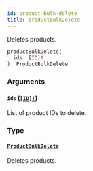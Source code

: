 ```yaml
---
id: product-bulk-delete
title: productBulkDelete
---
```


Deletes products.

```graphql
productBulkDelete(
  ids: [ID]!
): ProductBulkDelete

```

### Arguments

#### `ids` ([`[ID]!`](/docs/developer/api-reference/scalars/id))

List of product IDs to delete.

### Type

#### [`ProductBulkDelete`](/docs/developer/api-reference/objects/product-bulk-delete)

Deletes products.
